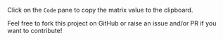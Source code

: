 Click on the `Code` pane to copy the matrix value to the clipboard.

Feel free to fork this project on GitHub or raise an issue and/or PR if you want to contribute!

